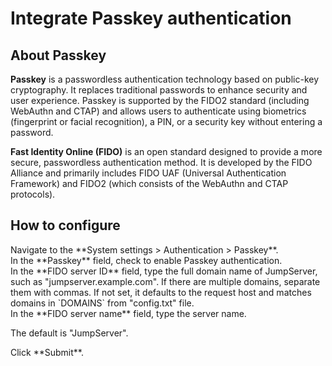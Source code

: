 # Integrate Passkey authentication

## About Passkey

**Passkey** is a passwordless authentication technology based on public-key cryptography. It replaces traditional passwords to enhance security and user experience. Passkey is supported by the FIDO2 standard (including WebAuthn and CTAP) and allows users to authenticate using biometrics (fingerprint or facial recognition), a PIN, or a security key without entering a password.

**Fast Identity Online (FIDO)** is an open standard designed to provide a more secure, passwordless authentication method. It is developed by the FIDO Alliance and primarily includes FIDO UAF (Universal Authentication Framework) and FIDO2 (which consists of the WebAuthn and CTAP protocols).


## How to configure
<Steps>
<div>
<Nav name="system-settings" />
</div>

<div>
Navigate to the **System settings > Authentication > Passkey**.
</div>

<div>
In the **Passkey** field, check to enable Passkey authentication.
</div>

<div>
In the **FIDO server ID** field, type the full domain name of JumpServer, such as "jumpserver.example.com".  If there are multiple domains, separate them with commas.
<Alert type="tip">
If not set, it defaults to the request host and matches domains in `DOMAINS` from "config.txt" file.
</Alert>
</div>

<div>
In the **FIDO server name** field, type the server name. 

The default is "JumpServer".
</div>

<div>
Click **Submit**.
</div>

</Steps>